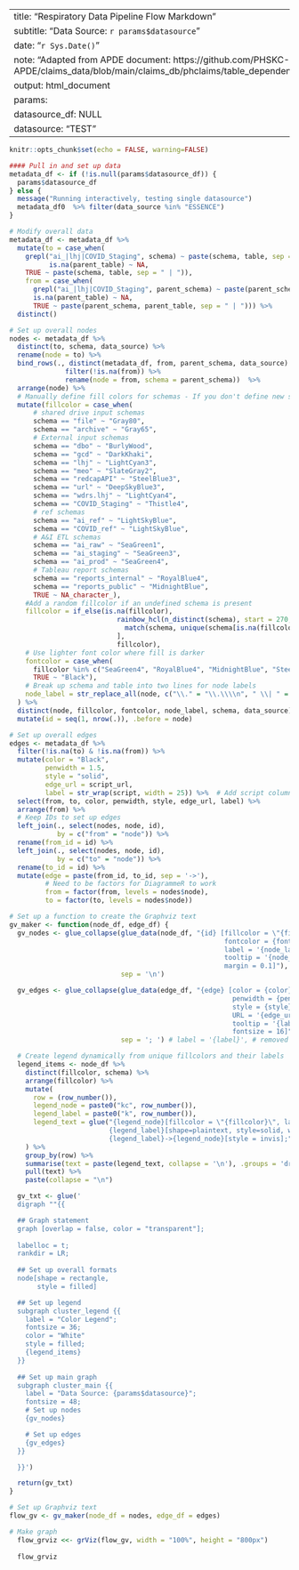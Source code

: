 
---
title: "Respiratory Data Pipeline Flow Markdown"
subtitle: "Data Source: `r params$datasource`"
date: "`r Sys.Date()`"
note: "Adapted from APDE document: https://github.com/PHSKC-APDE/claims_data/blob/main/claims_db/phclaims/table_dependencies.Rmd"
output: html_document
params:
  datasource_df: NULL
  datasource: "TEST"
---

```r
knitr::opts_chunk$set(echo = FALSE, warning=FALSE)

#### Pull in and set up data
metadata_df <- if (!is.null(params$datasource_df)) {
  params$datasource_df
} else {
  message("Running interactively, testing single datasource")
  metadata_df0  %>% filter(data_source %in% "ESSENCE")
}

# Modify overall data
metadata_df <- metadata_df %>%
  mutate(to = case_when(
    grepl("ai_|lhj|COVID_Staging", schema) ~ paste(schema, table, sep = "."),
          is.na(parent_table) ~ NA,
    TRUE ~ paste(schema, table, sep = " | ")),
    from = case_when(
      grepl("ai_|lhj|COVID_Staging", parent_schema) ~ paste(parent_schema, parent_table, sep = "."),
      is.na(parent_table) ~ NA,
      TRUE ~ paste(parent_schema, parent_table, sep = " | "))) %>% 
  distinct()

# Set up overall nodes
nodes <- metadata_df %>%
  distinct(to, schema, data_source) %>%
  rename(node = to) %>%
  bind_rows(., distinct(metadata_df, from, parent_schema, data_source) %>% 
              filter(!is.na(from)) %>%
              rename(node = from, schema = parent_schema))  %>%
  arrange(node) %>%
  # Manually define fill colors for schemas - If you don't define new schemas, colors will generate randomly
  mutate(fillcolor = case_when(
      # shared drive input schemas
      schema == "file" ~ "Gray80",
      schema == "archive" ~ "Gray65",
      # External input schemas
      schema == "dbo" ~ "BurlyWood",
      schema == "gcd" ~ "DarkKhaki",
      schema == "lhj" ~ "LightCyan3",
      schema == "meo" ~ "SlateGray2",
      schema == "redcapAPI" ~ "SteelBlue3",
      schema == "url" ~ "DeepSkyBlue3",
      schema == "wdrs.lhj" ~ "LightCyan4",
      schema == "COVID_Staging" ~ "Thistle4",
      # ref schemas
      schema == "ai_ref" ~ "LightSkyBlue",
      schema == "COVID_ref" ~ "LightSkyBlue",
      # A&I ETL schemas
      schema == "ai_raw" ~ "SeaGreen1",
      schema == "ai_staging" ~ "SeaGreen3",
      schema == "ai_prod" ~ "SeaGreen4",
      # Tableau report schemas
      schema == "reports_internal" ~ "RoyalBlue4",
      schema == "reports_public" ~ "MidnightBlue",
      TRUE ~ NA_character_),
    #Add a random fillcolor if an undefined schema is present
    fillcolor = if_else(is.na(fillcolor),
                           rainbow_hcl(n_distinct(schema), start = 270, end = 600, c = 80, l = 65)[
                             match(schema, unique(schema[is.na(fillcolor)]))
                           ],
                           fillcolor),
    # Use lighter font color where fill is darker
    fontcolor = case_when(
      fillcolor %in% c("SeaGreen4", "RoyalBlue4", "MidnightBlue", "SteelBlue3", "DeepSkyBlue3", "Thistle4", "LightCyan4") ~ "Snow",
      TRUE ~ "Black"),
    # Break up schema and table into two lines for node labels
    node_label = str_replace_all(node, c("\\." = "\\.\\\\n", " \\| " = "\\\\n"))
  ) %>%
  distinct(node, fillcolor, fontcolor, node_label, schema, data_source) %>%
  mutate(id = seq(1, nrow(.)), .before = node)

# Set up overall edges
edges <- metadata_df %>%
  filter(!is.na(to) & !is.na(from)) %>%
  mutate(color = "Black",
         penwidth = 1.5,
         style = "solid",
         edge_url = script_url,
         label = str_wrap(script, width = 25)) %>%  # Add script column as tooltip
  select(from, to, color, penwidth, style, edge_url, label) %>%
  arrange(from) %>%
  # Keep IDs to set up edges
  left_join(., select(nodes, node, id),
            by = c("from" = "node")) %>%
  rename(from_id = id) %>%
  left_join(., select(nodes, node, id),
            by = c("to" = "node")) %>%
  rename(to_id = id) %>%
  mutate(edge = paste(from_id, to_id, sep = '->'),
         # Need to be factors for DiagrammeR to work
         from = factor(from, levels = nodes$node),
         to = factor(to, levels = nodes$node))

# Set up a function to create the Graphviz text
gv_maker <- function(node_df, edge_df) {
  gv_nodes <- glue_collapse(glue_data(node_df, "{id} [fillcolor = \"{fillcolor}\", 
                                                      fontcolor = {fontcolor}, 
                                                      label = '{node_label}', 
                                                      tooltip = '{node_label}',
                                                      margin = 0.1]"),
                            sep = '\n')

  gv_edges <- glue_collapse(glue_data(edge_df, "{edge} [color = {color}, 
                                                        penwidth = {penwidth}, 
                                                        style = {style},
                                                        URL = '{edge_url}',
                                                        tooltip = '{label}',
                                                        fontsize = 16]"), 
                            sep = '; ') # label = '{label}', # removed - makes larger diagrams hard to read

  # Create legend dynamically from unique fillcolors and their labels
  legend_items <- node_df %>%
    distinct(fillcolor, schema) %>%
    arrange(fillcolor) %>%
    mutate(
      row = (row_number()),
      legend_node = paste0("kc", row_number()),
      legend_label = paste0("k", row_number()),
      legend_text = glue("{legend_node}[fillcolor = \"{fillcolor}\", label = \"\"];
                         {legend_label}[shape=plaintext, style=solid, width=2, label = \"{schema}\r\", fontsize = 24];
                         {legend_label}->{legend_node}[style = invis];")
    ) %>%
    group_by(row) %>%
    summarise(text = paste(legend_text, collapse = '\n'), .groups = 'drop') %>%
    pull(text) %>%
    paste(collapse = "\n")

  gv_txt <- glue('
  digraph ""{{

  ## Graph statement
  graph [overlap = false, color = "transparent"];
    
  labelloc = t;
  rankdir = LR;
    
  ## Set up overall formats
  node[shape = rectangle, 
       style = filled]

  ## Set up legend
  subgraph cluster_legend {{
    label = "Color Legend";
    fontsize = 36;
    color = "White"
    style = filled;
    {legend_items}
  }}
  
  ## Set up main graph
  subgraph cluster_main {{
    label = "Data Source: {params$datasource}";
    fontsize = 48;
    # Set up nodes
    {gv_nodes}

    # Set up edges
    {gv_edges}
  }}

  }}')

  return(gv_txt)
}

``` 

```r

# Set up Graphviz text
flow_gv <- gv_maker(node_df = nodes, edge_df = edges)

# Make graph
  flow_grviz <<- grViz(flow_gv, width = "100%", height = "800px")
  
  flow_grviz

```


